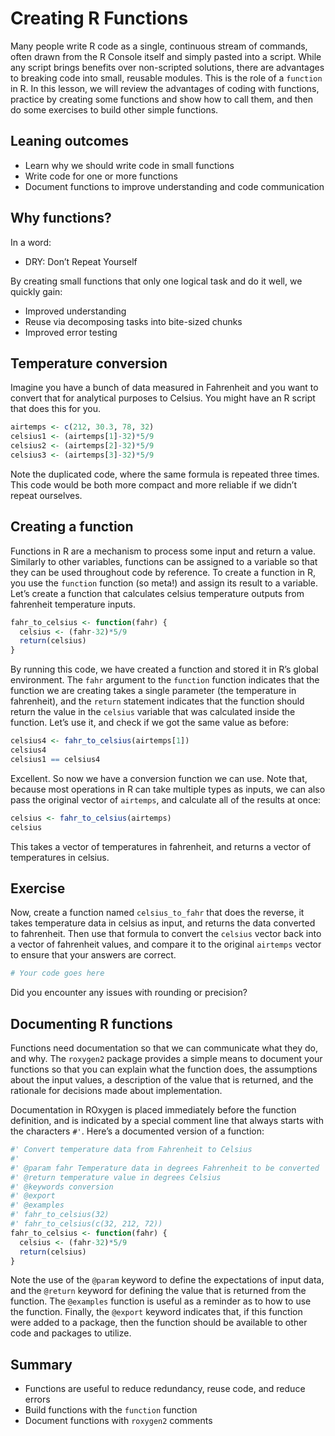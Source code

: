 # Creating R Functions

Many people write R code as a single, continuous stream of commands, often drawn
from the R Console itself and simply pasted into a script.  While any script 
brings benefits over non-scripted solutions, there are advantages to breaking
code into small, reusable modules.  This is the role of a `function` in R.  In
this lesson, we will review the advantages of coding with functions, practice 
by creating some functions and show how to call them, and then do some exercises
to build other simple functions.

## Leaning outcomes

- Learn why we should write code in small functions
- Write code for one or more functions
- Document functions to improve understanding and code communication

## Why functions?

In a word:

- DRY: Don't Repeat Yourself

By creating small functions that only one logical task and do it well, we quickly 
gain:

- Improved understanding
- Reuse via decomposing tasks into bite-sized chunks
- Improved error testing


## Temperature conversion

Imagine you have a bunch of data measured in Fahrenheit and you want to convert
that for analytical purposes to Celsius.  You might have an R script
that does this for you.

```r
airtemps <- c(212, 30.3, 78, 32)
celsius1 <- (airtemps[1]-32)*5/9
celsius2 <- (airtemps[2]-32)*5/9
celsius3 <- (airtemps[3]-32)*5/9
```

Note the duplicated code, where the same formula is repeated three times.  This
code would be both more compact and more reliable if we didn't repeat ourselves.

## Creating a function

Functions in R are a mechanism to process some input and return a value.  Similarly
to other variables, functions can be assigned to a variable so that they can be used
throughout code by reference.  To create a function in R, you use the `function` function (so meta!) and assign its result to a variable.  Let's create a function that calculates
celsius temperature outputs from fahrenheit temperature inputs.

```r
fahr_to_celsius <- function(fahr) {
  celsius <- (fahr-32)*5/9
  return(celsius)
}
```

By running this code, we have created a function and stored it in R's global environment.  The `fahr` argument to the `function` function indicates that the function we are creating takes a single parameter (the temperature in fahrenheit), and the `return` statement indicates that the function should return the value in the `celsius` variable that was calculated inside the function.  Let's use it, and check if we got the same value as before:

```r
celsius4 <- fahr_to_celsius(airtemps[1])
celsius4
celsius1 == celsius4
```

Excellent.  So now we have a conversion function we can use.  Note that, because 
most operations in R can take multiple types as inputs, we can also pass the original vector of `airtemps`, and calculate all of the results at once:

```r
celsius <- fahr_to_celsius(airtemps)
celsius
```

This takes a vector of temperatures in fahrenheit, and returns a vector of temperatures in celsius.

## Exercise

Now, create a function named `celsius_to_fahr` that does the reverse, it takes temperature data in celsius as input, and returns the data converted to fahrenheit.  Then use that formula to convert the `celsius` vector back into a vector of fahrenheit values, and compare it to the original `airtemps` vector to ensure that your answers are correct.

```r
# Your code goes here
```

Did you encounter any issues with rounding or precision?

## Documenting R functions

Functions need documentation so that we can communicate what they do, and why.  The `roxygen2` package provides a simple means to document your functions so that you can explain what the function does, the assumptions about the input values, a description of the value that is returned, and the rationale for decisions made about implementation.

Documentation in ROxygen is placed immediately before the function definition, and is indicated by a special comment line that always starts with the characters `#'`.  Here's a documented version of a function:

```r
#' Convert temperature data from Fahrenheit to Celsius
#'
#' @param fahr Temperature data in degrees Fahrenheit to be converted
#' @return temperature value in degrees Celsius
#' @keywords conversion
#' @export
#' @examples
#' fahr_to_celsius(32)
#' fahr_to_celsius(c(32, 212, 72))
fahr_to_celsius <- function(fahr) {
  celsius <- (fahr-32)*5/9
  return(celsius)
}
```

Note the use of the `@param` keyword to define the expectations of input data, and the `@return` keyword for defining the value that is returned from the function.  The `@examples` function is useful as a reminder as to how to use the function.  Finally, the `@export` keyword indicates that, if this function were added to a package, then the function should be available to other code and packages to utilize.

## Summary

- Functions are useful to reduce redundancy, reuse code, and reduce errors
- Build functions with the `function` function
- Document functions with `roxygen2` comments
